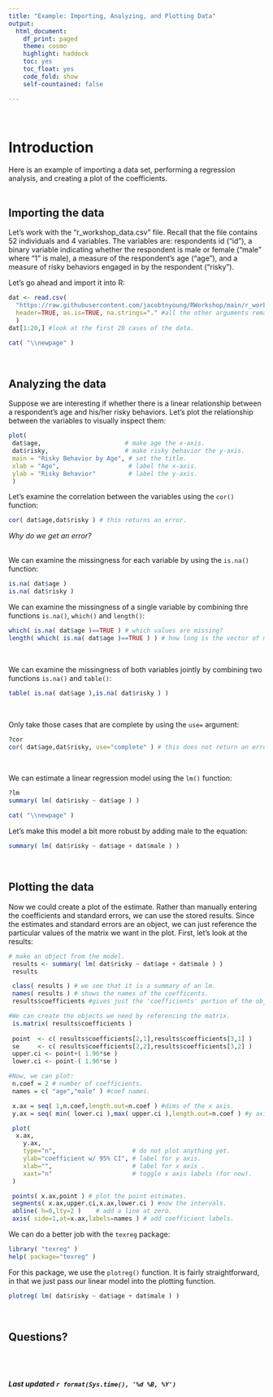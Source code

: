 ```yaml
---
title: "Example: Importing, Analyzing, and Plotting Data"
output: 
  html_document:
    df_print: paged
    theme: cosmo
    highlight: haddock
    toc: yes
    toc_float: yes
    code_fold: show
    self-countained: false

---
```


<br>

# **Introduction**  
Here is an example of importing a data set, performing a regression analysis, and creating a plot of the coefficients.  
<br>

## **Importing the data**  
Let's work with the "r_workshop_data.csv" file. Recall that the file contains 52 individuals and 4 variables. The variables are: respondents id ("id"), a binary variable indicating whether the respondent is male or female ("male" where "1" is male), a measure of the respondent’s age ("age"), and a measure of risky behaviors engaged in by the respondent ("risky").  

Let’s go ahead and import it into R:  
```r
dat <- read.csv(
  "https://raw.githubusercontent.com/jacobtnyoung/RWorkshop/main/r_workshop_data.csv", #the url.
  header=TRUE, as.is=TRUE, na.strings="." #all the other arguments remain the same.
  )
dat[1:20,] #look at the first 20 cases of the data.
```  

```r
cat( "\\newpage" )
```
<br>

## **Analyzing the data**  
Suppose we are interesting if whether there is a linear relationship between a respondent's age and his/her risky behaviors. Let’s plot the relationship between the variables to visually inspect them:  
```r
plot(
 dat$age,                       # make age the x-axis.
 dat$risky,                     # make risky behavior the y-axis.
 main = "Risky Behavior by Age", # set the title.
 xlab = "Age",                   # label the x-axis.
 ylab = "Risky Behavior"         # label the y-axis.
 )
```

Let's examine the correlation between the variables using the `cor()` function:  
```r
cor( dat$age,dat$risky ) # this returns an error.
```  

*Why do we get an error?*  
<br>

We can examine the missingness for each variable by using the `is.na()` function:  
```r
is.na( dat$age )
is.na( dat$risky )
```

We can examine the missingness of a single variable by combining thre functions `is.na()`, `which()` and `length()`:  
```r
which( is.na( dat$age )==TRUE ) # which values are missing?
length( which( is.na( dat$age )==TRUE ) ) # how long is the vector of missing values from age?
```

<br>

We can examine the missingness of both variables jointly by combining two functions `is.na()` and `table()`:  
```r
table( is.na( dat$age ),is.na( dat$risky ) )
```

<br>

Only take those cases that are complete by using the `use=` argument:  
```r
?cor
cor( dat$age,dat$risky, use="complete" ) # this does not return an error.
```

<br>

We can estimate a linear regression model using the `lm()` function:  
```r
?lm
summary( lm( dat$risky ~ dat$age ) )
```

```r
cat( "\\newpage" )
```

Let's make this model a bit more robust by adding male to the equation:  
```r
summary( lm( dat$risky ~ dat$age + dat$male ) )
```
<br>

## **Plotting the data**  
Now we could create a plot of the estimate. Rather than manually entering the coefficients and standard errors, we can use the stored results. Since the estimates and standard errors are an object, we can just reference the particular values of the matrix we want in the plot. First, let's look at the results:  
```r
# make an object from the model.
 results <- summary( lm( dat$risky ~ dat$age + dat$male ) )
 results

 class( results ) # we see that it is a summary of an lm.
 names( results ) # shows the names of the coefficents.
 results$coefficients #gives just the 'coefficients' portion of the object 'results'.

#We can create the objects we need by referencing the matrix.
 is.matrix( results$coefficients )
 
 point 	<- c( results$coefficients[2,1],results$coefficients[3,1] )
 se    	<- c( results$coefficients[2,2],results$coefficients[3,2] )
 upper.ci <- point+( 1.96*se )
 lower.ci <- point-( 1.96*se )

#Now, we can plot:
 n.coef = 2 # number of coefficients.
 names = c( "age","male" ) #coef names.

 x.ax = seq( 1,n.coef,length.out=n.coef ) #dims of the x axis.
 y.ax = seq( min( lower.ci ),max( upper.ci ),length.out=n.coef ) #y axis.

 plot(
  x.ax,
	y.ax,
	type="n",                     # do not plot anything yet.
	ylab="coefficient w/ 95% CI", # label for y axis.
	xlab="",                      # label for x axis .
	xaxt="n"                      # toggle x axis labels (for now).
 )

 points( x.ax,point ) # plot the point estimates.
 segments( x.ax,upper.ci,x.ax,lower.ci ) #now the intervals.
 abline( h=0,lty=2 )	# add a line at zero.
 axis( side=1,at=x.ax,labels=names ) # add coefficient labels.
```

We can do a better job with the `texreg` package:  
```r
library( "texreg" )
help( package="texreg" )
```

For this package, we use the `plotreg()` function. It is fairly straightforward, in that we just pass our linear model into the plotting function.
```r
plotreg( lm( dat$risky ~ dat$age + dat$male ) )
```
<br>

## **Questions?**  

<br>
<br>


###### ***Last updated `r format(Sys.time(), '%d %B, %Y')`***